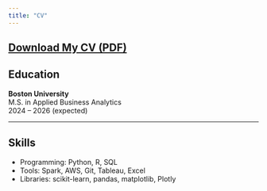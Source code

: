 ```yaml
---
title: "CV"
---
```


[Download My CV (PDF)](Yutong CV.pdf)
---

## Education

**Boston University**  
M.S. in Applied Business Analytics  
2024 – 2026 (expected)

---

## Skills

- Programming: Python, R, SQL  
- Tools: Spark, AWS, Git, Tableau, Excel  
- Libraries: scikit-learn, pandas, matplotlib, Plotly
